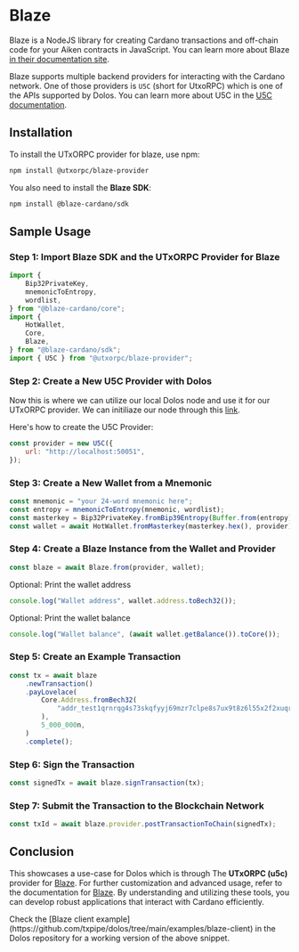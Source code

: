 

# Blaze

Blaze is a NodeJS library for creating Cardano transactions and off-chain code for your Aiken contracts in JavaScript. You can learn more about Blaze [in their documentation site](https://blaze.butane.dev/).

Blaze supports multiple backend providers for interacting with the Cardano network. One of those providers is `U5C` (short for UtxoRPC) which is one of the APIs supported by Dolos. You can learn more about U5C in the [U5C documentation](./grpc.mdx).

## Installation

To install the UTxORPC provider for blaze, use npm:

```bash
npm install @utxorpc/blaze-provider
```

You also need to install the **Blaze SDK**:

```bash
npm install @blaze-cardano/sdk
```

## Sample Usage

### Step 1: Import Blaze SDK and the UTxORPC Provider for Blaze

```javascript
import {
    Bip32PrivateKey,
    mnemonicToEntropy,
    wordlist,
} from "@blaze-cardano/core";
import {
    HotWallet,
    Core,
    Blaze,
} from "@blaze-cardano/sdk";
import { U5C } from "@utxorpc/blaze-provider";
```

### Step 2: Create a New U5C Provider with Dolos
Now this is where we can utilize our local Dolos node and use it for our UTxORPC provider. We can initiliaze our node through this [link](/quickstart).

Here's how to create the U5C Provider:
```javascript
const provider = new U5C({
    url: "http://localhost:50051",
});
```

### Step 3: Create a New Wallet from a Mnemonic

```javascript
const mnemonic = "your 24-word mnemonic here";
const entropy = mnemonicToEntropy(mnemonic, wordlist);
const masterkey = Bip32PrivateKey.fromBip39Entropy(Buffer.from(entropy), "");
const wallet = await HotWallet.fromMasterkey(masterkey.hex(), provider);
```

### Step 4: Create a Blaze Instance from the Wallet and Provider

```javascript
const blaze = await Blaze.from(provider, wallet);
```

Optional: Print the wallet address

```javascript
console.log("Wallet address", wallet.address.toBech32());
```

Optional: Print the wallet balance

```javascript
console.log("Wallet balance", (await wallet.getBalance()).toCore());
```

### Step 5: Create an Example Transaction

```javascript
const tx = await blaze
    .newTransaction()
    .payLovelace(
        Core.Address.fromBech32(
            "addr_test1qrnrqg4s73skqfyyj69mzr7clpe8s7ux9t8z6l55x2f2xuqra34p9pswlrq86nq63hna7p4vkrcrxznqslkta9eqs2nsmlqvnk",
        ),
        5_000_000n,
    )
    .complete();
```

### Step 6: Sign the Transaction

```javascript
const signedTx = await blaze.signTransaction(tx);
```

### Step 7: Submit the Transaction to the Blockchain Network

```javascript
const txId = await blaze.provider.postTransactionToChain(signedTx);
```

## Conclusion

This showcases a use-case for Dolos which is through The **UTxORPC (u5c)** provider for [Blaze](https://github.com/butaneprotocol/blaze-cardano). For further customization and advanced usage, refer to the documentation for [Blaze](https://github.com/butaneprotocol/blaze-cardano). By understanding and utilizing these tools, you can develop robust applications that interact with Cardano efficiently.

<Callout type="info">
Check the [Blaze client example](https://github.com/txpipe/dolos/tree/main/examples/blaze-client) in the Dolos repository for a working version of the above snippet.
</Callout>

